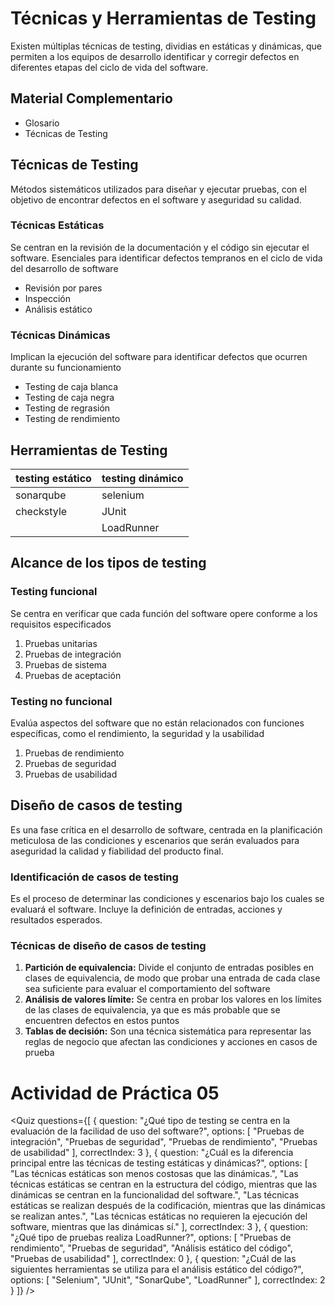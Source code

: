 
# Técnicas y Herramientas de Testing
Existen múltiplas técnicas de testing, dividias en estáticas y dinámicas, que permiten a los equipos de desarrollo identificar y corregir defectos en diferentes etapas del ciclo de vida del software.

## Material Complementario

- <ExternalLink href='/inacap/tilv21/docs/glosario02.pdf'>Glosario</ExternalLink>
- <ExternalLink href='/inacap/tilv21/docs/guia03.pdf'>Técnicas de Testing</ExternalLink>

## Técnicas de Testing
Métodos sistemáticos utilizados para diseñar y ejecutar pruebas, con el objetivo de encontrar defectos en el software y aseguridad su calidad.

### Técnicas Estáticas
Se centran en la revisión de la documentación y el código sin ejecutar el software. Esenciales para identificar defectos tempranos en el ciclo de vida del desarrollo de software

- Revisión por pares
- Inspección
- Análisis estático

### Técnicas Dinámicas
Implican la ejecución del software para identificar defectos que ocurren durante su funcionamiento

- Testing de caja blanca
- Testing de caja negra
- Testing de regrasión
- Testing de rendimiento

## Herramientas de Testing

|testing estático|testing dinámico|
|---|---|
|sonarqube|selenium|
|checkstyle|JUnit|
||LoadRunner|


## Alcance de los tipos de testing

### Testing funcional
Se centra en verificar que cada función del software opere conforme a los requisitos especificados

1. Pruebas unitarias
2. Pruebas de integración
3. Pruebas de sistema
4. Pruebas de aceptación

### Testing no funcional
Evalúa aspectos del software que no están relacionados con funciones específicas, como el rendimiento, la seguridad y la usabilidad

1. Pruebas de rendimiento
2. Pruebas de seguridad
3. Pruebas de usabilidad

## Diseño de casos de testing
Es una fase crítica en el desarrollo de software, centrada en la planificación meticulosa de las condiciones y escenarios que serán evaluados para aseguridad la calidad y fiabilidad del producto final.

### Identificación de casos de testing
Es el proceso de determinar las condiciones y escenarios bajo los cuales se evaluará el software. Incluye la definición de entradas, acciones y resultados esperados.

### Técnicas de diseño de casos de testing

1. **Partición de equivalencia:** Divide el conjunto de entradas posibles en clases de equivalencia, de modo que probar una entrada de cada clase sea suficiente para evaluar el comportamiento del software
2. **Análisis de valores límite:** Se centra en probar los valores en los límites de las clases de equivalencia, ya que es más probable que se encuentren defectos en estos puntos
3. **Tablas de decisión:** Son una técnica sistemática para representar las reglas de negocio que afectan las condiciones y acciones en casos de prueba

# Actividad de Práctica 05

<Quiz questions={[
  {
    question: "¿Qué tipo de testing se centra en la evaluación de la facilidad de uso del software?",
    options: [
      "Pruebas de integración",
      "Pruebas de seguridad",
      "Pruebas de rendimiento",
      "Pruebas de usabilidad"
    ],
    correctIndex: 3
  },
  {
    question: "¿Cuál es la diferencia principal entre las técnicas de testing estáticas y dinámicas?",
    options: [
      "Las técnicas estáticas son menos costosas que las dinámicas.",
      "Las técnicas estáticas se centran en la estructura del código, mientras que las dinámicas se centran en la funcionalidad del software.",
      "Las técnicas estáticas se realizan después de la codificación, mientras que las dinámicas se realizan antes.",
      "Las técnicas estáticas no requieren la ejecución del software, mientras que las dinámicas sí."
    ],
    correctIndex: 3
  },
  {
    question: "¿Qué tipo de pruebas realiza LoadRunner?",
    options: [
      "Pruebas de rendimiento",
      "Pruebas de seguridad",
      "Análisis estático del código",
      "Pruebas de usabilidad"
    ],
    correctIndex: 0
  },
  {
    question: "¿Cuál de las siguientes herramientas se utiliza para el análisis estático del código?",
    options: [
      "Selenium",
      "JUnit",
      "SonarQube",
      "LoadRunner"
    ],
    correctIndex: 2
  }
]} />